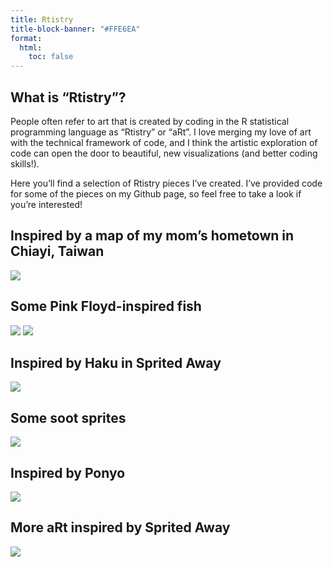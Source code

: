 ```yaml
---
title: Rtistry
title-block-banner: "#FFE6EA"
format:
  html:
    toc: false
---
```


## What is "Rtistry"?

People often refer to art that is created by coding in the R statistical programming language as "Rtistry" or "aRt". I love merging my love of art with the technical framework of code, and I think the artistic exploration of code can open the door to beautiful, new visualizations (and better coding skills!).

Here you'll find a selection of Rtistry pieces I've created. I've provided code for some of the pieces on my Github page, so feel free to take a look if you're interested!

## Inspired by a map of my mom's hometown in Chiayi, Taiwan
![](chiayi_map_final_final.png)

## Some Pink Floyd-inspired fish
![](fish_water_final.png) ![](fish_space_final.png)


## Inspired by Haku in Sprited Away
![](SA-Water_final.png)

## Some soot sprites
![](Soot Sprites.png)

## Inspired by Ponyo
![](genart_ponyo2.png)

## More aRt inspired by Sprited Away
![](genart_haku.jpg)

